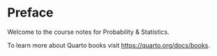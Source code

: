 # Preface {.unnumbered}


Welcome to the course notes for Probability & Statistics.



To learn more about Quarto books visit <https://quarto.org/docs/books>.
